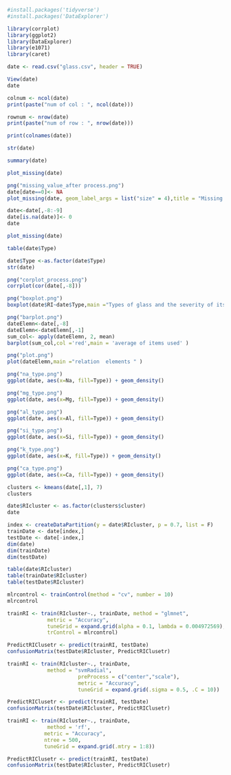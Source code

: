 ```r
#install.packages('tidyverse')
#install.packages('DataExplorer')
```
```r
library(corrplot)
library(ggplot2)
library(DataExplorer)
library(e1071)
library(caret)
```
```r
date <- read.csv("glass.csv", header = TRUE)
```
```r
View(date)
date
```
```r
colnum <- ncol(date)
print(paste("num of col : ", ncol(date)))

```
```r
rownum <- nrow(date)
print(paste("num of row : ", nrow(date)))
```
```r
print(colnames(date))
```
```r
str(date)
```
```r
summary(date)
```
```r
plot_missing(date)
```
```r
png("missing_value_after process.png")
date[date==0]<- NA
plot_missing(date, geom_label_args = list("size" = 4),title = "Missing Data in Glass",theme_config = list(legend.position =c("top")))
```
```r
date<-date[,-8:-9]
date[is.na(date)]<- 0
date
```
```r
plot_missing(date)
```
```r
table(date$Type)
```
```r
date$Type <-as.factor(date$Type)
str(date)
```
```r
png("corplot_process.png")
corrplot(cor(date[,-8]))
```
```r
png("boxplot.png")
boxplot(date$RI~date$Type,main ="Types of glass and the severity of its refraction",xlab = 'Type',ylab = 'RI')
```
```r
png("barplot.png")
dateElemn<-date[,-8]
dateElemn<-dateElemn[,-1]
sum_col<- apply(dateElemn, 2, mean)
barplot(sum_col,col ='red',main = 'average of items used' )
```
```r
png("plot.png")
plot(dateElemn,main ="relation  elements " )
```
```r
png("na_type.png")
ggplot(date, aes(x=Na, fill=Type)) + geom_density()
```
```r
png("mg_type.png")
ggplot(date, aes(x=Mg, fill=Type)) + geom_density()
```
```r
png("al_type.png")
ggplot(date, aes(x=Al, fill=Type)) + geom_density()
```
```r
png("si_type.png")
ggplot(date, aes(x=Si, fill=Type)) + geom_density()
```
```r
png("k_type.png")
ggplot(date, aes(x=K, fill=Type)) + geom_density()
```
```r
png("ca_type.png")
ggplot(date, aes(x=Ca, fill=Type)) + geom_density()
```

```r
clusters <- kmeans(date[,1], 7)
clusters 
```
```r
date$RIcluster <- as.factor(clusters$cluster)
date
```
```r

index <- createDataPartition(y = date$RIcluster, p = 0.7, list = F)
trainDate <- date[index,]
testDate <- date[-index,]
dim(date)
dim(trainDate)
dim(testDate)

```

```r
table(date$RIcluster)
table(trainDate$RIcluster)
table(testDate$RIcluster)
```

```r
mlrcontrol <- trainControl(method = "cv", number = 10)
mlrcontrol

```
```r
trainRI <- train(RIcluster~., trainDate, method = "glmnet", 
             metric = "Accuracy", 
             tuneGrid = expand.grid(alpha = 0.1, lambda = 0.004972569),
             trControl = mlrcontrol)

PredictRIClusetr <- predict(trainRI, testDate)
confusionMatrix(testDate$RIcluster, PredictRIClusetr)
```
```r
trainRI <- train(RIcluster~., trainDate, 
             method = "svmRadial", 
                       preProcess = c("center","scale"),
                       metric = "Accuracy",
                       tuneGrid = expand.grid(.sigma = 0.5, .C = 10))

PredictRIClusetr <- predict(trainRI, testDate)
confusionMatrix(testDate$RIcluster, PredictRIClusetr)
```
```r
trainRI <- train(RIcluster~., trainDate, 
             method = 'rf',
            metric = "Accuracy",
            ntree = 500,
            tuneGrid = expand.grid(.mtry = 1:8))

PredictRIClusetr <- predict(trainRI, testDate)
confusionMatrix(testDate$RIcluster, PredictRIClusetr)
```


